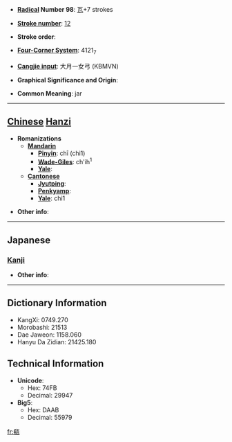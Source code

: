 * '''[[Wiktionary:Chinese radical index| Radical]] Number 98''': [[Wiktionary:Chinese radical index 瓦|瓦]]+7 strokes

* '''[[Wiktionary:Chinese total strokes index|Stroke number]]''': [[Wiktionary:Chinese total strokes index 12|12]]

* '''Stroke order''': 

* '''[[Wiktionary:Chinese four corner index|Four-Corner System]]''': 4121<sub>7</sub>

* '''[[Wiktionary:Chinese Cangjie index|Cangjie input]]''': 大月一女弓 (KBMVN)

* '''Graphical Significance and Origin''': 

* '''Common Meaning''': jar

----

== [[Chinese]] [[Hanzi]] ==

* '''Romanizations'''
** '''[[Mandarin]]'''
*** '''[[Pinyin]]''': chī (chi1)
*** '''[[Wade-Giles]]''': ch'ih<sup>1</sup>
*** '''[[Yale]]''': 
** '''[[Cantonese]]'''
*** '''[[Jyutping]]''':
*** '''[[Penkyamp]]''': 
*** '''[[Yale]]''': chi1

* '''Other info''': 

----

==Japanese==
===[[Kanji]]===
{{kanji|on readings=[[ち]] (chi), [[てき]] (teki), [[ちゃく]] (chaku)|kun readings=[[かめ]] (kame)}}

* '''Other info''':  

----

== Dictionary Information ==

* KangXi: 0749.270
* Morobashi: 21513
* Dae Jaweon: 1158.060
* Hanyu Da Zidian: 21425.180

== Technical Information ==

* '''Unicode''':
** Hex: 74FB
** Decimal: 29947
* '''Big5''':
** Hex: DAAB
** Decimal: 55979

[[fr:瓻]]